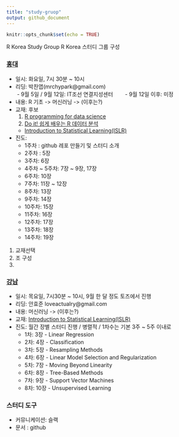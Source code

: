 ```yaml
---
title: "study-gruop"
output: github_document
---
```


```r
knitr::opts_chunk$set(echo = TRUE)
```

R Korea Study Group
R Korea 스터디 그룹 구성

### [홍대](https://github.com/R-Korea/study-gruop/tree/master/r4ds-basic/hongdae/sep-2017)
  - 일시: 화요일, 7시 30분 ~ 10시          
  - 리딩: 박찬엽(mrchypark@gmail.com)      
  - 9월 5일 / 9월 12일: IT조선 연결지성센터      
  - 9월 12일 이후: 미정     
  - 내용: R 기초 -> 머신러닝 -> (이후는?)     
  - 교재: 후보     
    1. [R programming for data science](https://leanpub.com/rprogramming)
    1. [Do it! 쉽게 배우는 R 데이터 분석](https://www.kyobobook.co.kr/product/detailViewKor.laf?mallGb=KOR&ejkGb=KOR&barcode=9791187370949)
    - [Introduction to Statistical Learning(ISLR)](http://www-bcf.usc.edu/~gareth/ISL/)
  - 진도:     
    - 1주차 : github 레포 만들기 및 스터디 소개     
    - 2주차 : 5장     
    - 3주차:  6장     
    - 4주차 ~ 5주차: 7장 ~ 9장, 17장     
    - 6주차: 10장     
    - 7주차: 11장 ~ 12장     
    - 8주차: 13장     
    - 9주차: 14장     
    - 10주차: 15장     
    - 11주차: 16장     
    - 12주차: 17장     
    - 13주차: 18장     
    - 14주차: 19장     

1. 교재선택
1. 조 구성
1. 


### [강남](https://github.com/R-Korea/study-gruop/tree/master/ISLR/gangnam/sep-2017)
  - 일시: 목요일, 7시30분 ~ 10시, 9월 한 달 정도 토즈에서 진행     
  - 리딩: 안효준 loveactualry@gmail.com     
  - 내용: 머신러닝 -> (이후는?)     
  - 교재: [Introduction to Statistical Learning(ISLR)](http://www-bcf.usc.edu/~gareth/ISL/)
  - 진도: 월간 장별 스터디 진행 / 병렬적 / 1차수는 기본 3주 ~ 5주 이내로     
    - 1차: 3장 - Linear Regression     
    - 2차: 4장 - Classification     
    - 3차: 5장 - Resampling Methods     
    - 4차: 6장 - Linear Model Selection and Regularization     
    - 5차: 7장 - Moving Beyond Linearity     
    - 6차: 8장 - Tree-Based Methods     
    - 7차: 9장 - Support Vector Machines     
    - 8차: 10장 - Unsupervised Learning     

### 스터디 도구
  - 커뮤니케이션: 슬랙
  - 문서 : github
